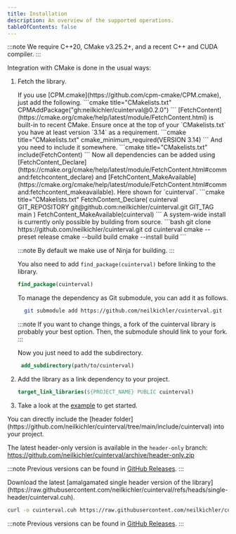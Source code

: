 ```yaml
---
title: Installation
description: An overview of the supported operations.
tableOfContents: false
---
```



:::note
We require C++20, CMake v3.25.2+, and a recent C++ and CUDA compiler.
:::

<Tabs>
  <TabItem label="CMake Project">
Integration with CMake is done in the usual ways:

<Steps>

1. Fetch the library.

   <Tabs>

   <TabItem label="CPM">
    If you use [CPM.cmake](https://github.com/cpm-cmake/CPM.cmake), just add the following.
    ```cmake title="CMakelists.txt"
    CPMAddPackage("gh:neilkichler/cuinterval@0.2.0")
    ```

   </TabItem>

   <TabItem label="FetchContent">
    [FetchContent](https://cmake.org/cmake/help/latest/module/FetchContent.html) is built-in to recent CMake.
    Ensure once at the top of your `CMakelists.txt` you have at least version `3.14` as a requirement.
    ```cmake title="CMakelists.txt"
    cmake_minimum_required(VERSION 3.14)
    ```
    And you need to include it somewhere.
    ```cmake title="CMakelists.txt"
       include(FetchContent)
    ```
    Now all dependencies can be added using [FetchContent_Declare](https://cmake.org/cmake/help/latest/module/FetchContent.html#command:fetchcontent_declare)
    and [FetchContent_MakeAvailable](https://cmake.org/cmake/help/latest/module/FetchContent.html#command:fetchcontent_makeavailable). Here shown for `cuinterval`.
    ```cmake title="CMakelists.txt"
    FetchContent_Declare(
      cuinterval
      GIT_REPOSITORY git@github.com:neilkichler/cuinterval.git
      GIT_TAG main
    )
    FetchContent_MakeAvailable(cuinterval)
    ```

   </TabItem>

   <TabItem label="System-wide">
      A system-wide install is currently only possible by building from source.
      ```bash
      git clone https://github.com/neilkichler/cuinterval.git
      cd cuinterval
      cmake --preset release
      cmake --build build
      cmake --install build
      ```

      :::note
      By default we make use of Ninja for building.
      :::

      You also need to add `find_package(cuinterval)` before linking to the library.
      ```cmake title="CMakelists.txt"
      find_package(cuinterval)
      ```
   </TabItem>

   
   <TabItem label="Git submodule">
    To manage the dependency as Git submodule, you can add it as follows.

    ```bash
      git submodule add https://github.com/neilkichler/cuinterval.git
    ```

   :::note
   If you want to change things, a fork of the cuinterval library is probably your best option. Then, the submodule should link to your fork.
   :::

   Now you just need to add the subdirectory.
   ```cmake title="CMakelists.txt"
    add_subdirectory(path/to/cuinterval)
   ```
   </TabItem>

   </Tabs>

2. Add the library as a link dependency to your project.
    ```cmake title="CMakelists.txt"
    target_link_libraries(${PROJECT_NAME} PUBLIC cuinterval)
    ```

3. Take a look at the [example](/cuinterval/guides/example) to get started.

</Steps>
  
  </TabItem>

  <TabItem label="Header-only">
  You can directly include the [header folder](https://github.com/neilkichler/cuinterval/tree/main/include/cuinterval) into your project.
  
  The latest header-only version is available in the `header-only` branch:
  https://github.com/neilkichler/cuinterval/archive/header-only.zip
  
  :::note
  Previous versions can be found in [GitHub Releases](https://github.com/neilkichler/cuinterval/releases).
  :::
  </TabItem>

  <TabItem label="Single Header">
  Download the latest [amalgamated single header version of the library](https://raw.githubusercontent.com/neilkichler/cuinterval/refs/heads/single-header/cuinterval.cuh).
  
  ```bash
  curl -o cuinterval.cuh https://raw.githubusercontent.com/neilkichler/cuinterval/refs/heads/single-header/cuinterval.cuh
  ```

  :::note
  Previous versions can be found in [GitHub Releases](https://github.com/neilkichler/cuinterval/releases).
  :::
  </TabItem>
  
</Tabs>
